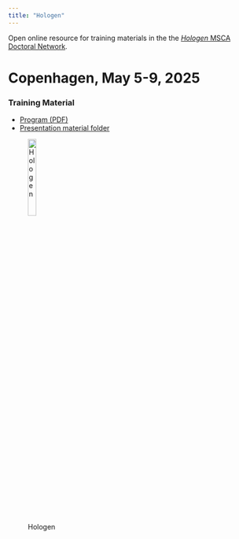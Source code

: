 ```yaml
---
title: "Hologen"
---
```


Open online resource for training materials in the the [*Hologen* MSCA
Doctoral Network](https://www.hologen-network.eu/).

# Copenhagen, May 5-9, 2025

### Training Material

- [Program (PDF)](material/Program.pdf)
- [Presentation material folder](material/2025_May_CPH_Training_Materials.zip)

![Hologen](images/hologen-logo-web-1000x160.png){width=20% fig-align="left"}  






